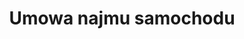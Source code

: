---
slug: umowa-najmu-samochodu
title: Umowa najmu samochodu
categories: [motoryzacja]
price: 10.99
---